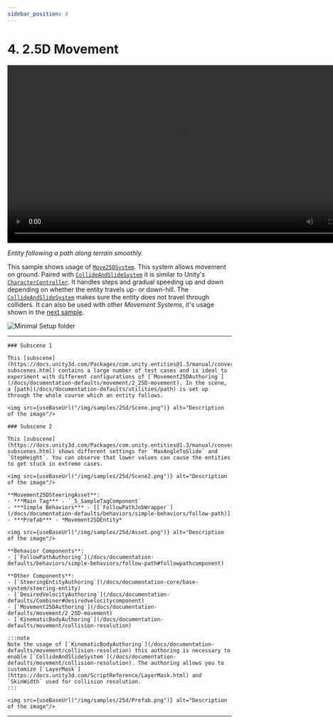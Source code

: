 ```yaml
---
sidebar_position: 4
---
```



# 4. 2.5D Movement

<video controls width="800">
  <source src={useBaseUrl("/videos/samples/25d/Video.mp4")} type="video/mp4" />
  Your browser does not support the video tag.
</video>

*Entity following a path along terrain smoothly.*

This sample shows usage of [`Move25DSystem`](/docs/documentation-defaults/movement/2_25D-movement). This system allows movement on ground. Paired with [`CollideAndSlideSystem`](/docs/documentation-defaults/movement/collision-resolution) it is similar to Unity's [`CharacterController`](https://docs.unity3d.com/ScriptReference/CharacterController.html). It handles steps and gradual speeding up and down depending on whether the entity travels up- or down-hill. The [`CollideAndSlideSystem`](/docs/documentation-defaults/movement/collision-resolution) makes sure the entity does not travel through colliders. It can also be used with other *Movement Systems*, it's usage shown in the [next sample](/docs/samples/collisions). 

![Minimal Setup folder](/img/samples/25d/Folder.png)

-----

<Tabs>
  <TabItem value="first" label="Scene"> 

    ### Subscene 1
    
    This [subscene](https://docs.unity3d.com/Packages/com.unity.entities@1.3/manual/conversion-subscenes.html) contains a large number of test cases and is ideal to experiment with different configurations of [`Movement25DAuthoring`](/docs/documentation-defaults/movement/2_25D-movement). In the scene, a [path](/docs/documentation-defaults/utilities/path) is set up through the whole course which an entity follows. 

    <img src={useBaseUrl("/img/samples/25d/Scene.png")} alt="Description of the image"/>

    ### Subscene 2
    
    This [subscene](https://docs.unity3d.com/Packages/com.unity.entities@1.3/manual/conversion-subscenes.html) shows different settings for `MaxAngleToSlide` and `StepHeight`. You can observe that lower values can cause the entities to get stuck in extreme cases.

    <img src={useBaseUrl("/img/samples/25d/Scene2.png")} alt="Description of the image"/>
    
  </TabItem>
  
  <TabItem value="second" label="Steering System Asset"> 

    **Movement25DSteeringAsset**:
    - ***Main Tag*** - `_5_SampleTagComponent`
    - ***Simple Behaviors*** - [[`FollowPathJobWrapper`](/docs/documentation-defaults/behaviors/simple-behaviors/follow-path)]
    - ***Prefab*** - *Movement25DEntity*

    <img src={useBaseUrl("/img/samples/25d/Asset.png")} alt="Description of the image"/>

  </TabItem>
  
  <TabItem value="third" label="Prefab"> 
    
    **Behavior Components**:
    - [`FollowPathAuthoring`](/docs/documentation-defaults/behaviors/simple-behaviors/follow-path#followpathcomponent)

    **Other Components**:
    - [`SteeringEntityAuthoring`](/docs/documentation-core/base-system/steering-entity)
    - [`DesiredVelocityAuthoring`](/docs/documentation-defaults/Combiner#desiredvelocitycomponent)
    - [`Movement25DAuthoring`](/docs/documentation-defaults/movement/2_25D-movement)
    - [`KinematicBodyAuthoring`](/docs/documentation-defaults/movement/collision-resolution)

    :::note
    Note the usage of [`KinematicBodyAuthoring`](/docs/documentation-defaults/movement/collision-resolution) this authoring is necessary to enable [`CollideAndSlideSystem`](/docs/documentation-defaults/movement/collision-resolution). The authoring allows you to customize [`LayerMask`](https://docs.unity3d.com/ScriptReference/LayerMask.html) and `SkinWidth` used for collision resolution.
    :::
    
    <img src={useBaseUrl("/img/samples/25d/Prefab.png")} alt="Description of the image"/>

  </TabItem>
</Tabs>

-----